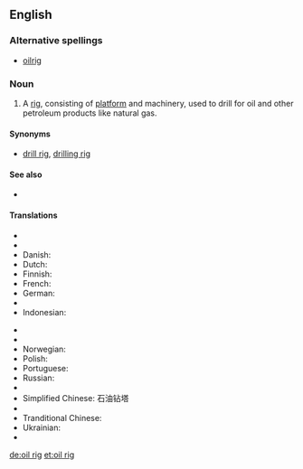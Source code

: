==English==

===Alternative spellings===
* [[oilrig]]

===Noun===
{{en-noun|sg=[[oil]] [[rig]]}}

# A [[rig]], consisting of [[platform]] and machinery, used to drill for oil and other petroleum products like natural gas.

====Synonyms====
* {{sense|oil-drilling equipment}} [[drill rig]], [[drilling rig]]

====See also====
* {{pedialite|Drilling rig}}

====Translations====
{{trans-top|oil-drilling platform}}
* {{trreq|Arabic}}
* {{trreq|Czech}}
* Danish: {{t|da|borerig}}
* Dutch: {{t|nl|boortoren}}
* Finnish: {{t-|fi|öljynporauslautta}}
* French: {{t|fr|foreuse|f}}
* German: {{t|de|Bohrturm|m}}
* {{trreq|Hungarian}}
* Indonesian: {{t|id|rig pengeboran|xs=Indonesian}}
{{trans-mid}}
* {{trreq|Italian}}
* {{trreq|Japanese}}
* Norwegian: {{t|no|borerigg}}
* Polish: {{t|pl|wieża wiertnicza|f}}
* Portuguese: {{t|pt|plataforma de poço de petróleo|f}}
* Russian: {{t|ru|буровая вышка|f|tr=burovája výška|sc=Cyrl}}
* {{trreq|Spanish}}
* Simplified Chinese: 石油钻塔
* {{trreq|Swedish}}
* Tranditional Chinese: {{tø|cmn|鑽井架}}
* Ukrainian: {{t|uk|бурова вишка|f|sc=Cyrl|xs=Ukrainian}}
* {{trreq|Vietnamese}}
{{trans-bottom}}

[[de:oil rig]]
[[et:oil rig]]
